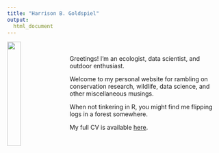 ```yaml
---
title: "Harrison B. Goldspiel"
output:
  html_document
---
```


<img src="images/harrison_main2.jpg" style="width:25%; margin-right: 20px" align="left">
\ 
\ 

Greetings! I'm an ecologist, data scientist, and outdoor enthusiast. 

Welcome to my personal website for rambling on conservation research, wildlife, data science, and other miscellaneous musings.

When not tinkering in R, you might find me flipping logs in a forest somewhere.

My full CV is available [here](docs/Goldspiel_Harrison_CV.pdf).